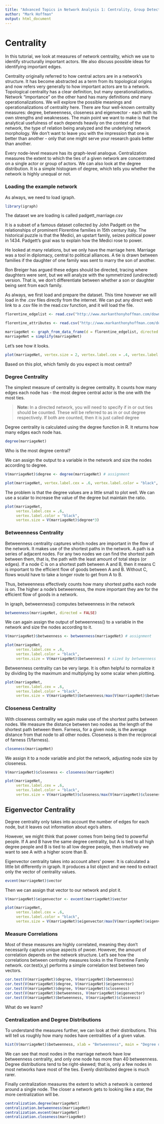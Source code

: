 ```yaml
---
title: "Advanced Topics in Network Analysis 1: Centrality, Group Detection, Small Worlds and Simulation"
author: "Mark Hoffman"
output: html_document
---
```

# Centrality

In this tutorial, we look at measures of network centrality, which we use to identify structurally important actors. We also discuss possible ideas for identifying important edges. 

Centrality originally referred to how central actors are in a network's structure. It has become abstracted as a term from its topological origins and now refers very generally to how important actors are to a network. Topological centrality has a clear definition, but many operationalizations. Network "importance" on the other hand has many definitions _and_ many operationalizations. We will explore the possible meanings and operationalizations of centrality here. There are four well-known centrality measures: degree, betweenness, closeness and eigenvector - each with its own strengths and weaknesses. The main point we want to make is that the analytical usefulness of each depends heavily on the context of the network, the type of relation being analyzed and the underlying network morphology. We don't want to leave you with the impression that one is better than another - only that one might serve your research goals better than another.

Every node-level measure has its graph-level analogue. Centralization measures the extent to which the ties of a given network are concentrated on a single actor or group of actors. We can also look at the degree distribution.  It is a simple histogram of degree, which tells you whether the network is highly unequal or not.

### Loading the example network

As always, we need to load igraph.

```r
library(igraph)
```

The dataset we are loading is called padgett_marriage.csv 

It is a subset of a famous dataset collected by John Padgett on the relationships of prominent Florentine families in 15th century Italy. The historical puzzle is that the Medici, an upstart family, seizes political power in 1434. Padgett's goal was to explain how the Medici rose to power. 

He looked at many relations, but we only have the marriage here. Marriage was a tool in diplomacy, central to political alliances. A tie is drawn between families if the daughter of one family was sent to marry the son of another. 

Ron Breiger has argued these edges should be directed, tracing where daughters were sent, but we will analyze with the symmetrized (undirected) version. That is, we don't differentiate between whether a son or daughter being sent from each family.

As always, we first load and prepare the dataset. This time however we will load in the .csv files directly from the internet. We can put any direct web link to a .csv file in the read.csv function, and it will load the file.
```r
florentine_edgelist <- read.csv("http://www.markanthonyhoffman.com/downloads/florentine_edgelist.csv", stringsAsFactors = FALSE, row.names = 1)

florentine_attributes <- read.csv("http://www.markanthonyhoffman.com/downloads/florentine_attributes.csv", stringsAsFactors = FALSE)

marriageNet <- graph_from_data_frame(d = florentine_edgelist, directed = F, vertices = florentine_attributes)
marriageNet = simplify(marriageNet)
```

Let's see how it looks.

```r
plot(marriageNet, vertex.size = 2, vertex.label.cex = .4, vertex.label.color = "black", vertex.color = "tomato")
```

Based on this plot, which family do you expect is most central?

### Degree Centrality

The simplest measure of centrality is degree centrality. It counts how many edges each node has - the most degree central actor is the one with the most ties. 

> **Note:** In a directed network, you will need to specify if in or out ties should be counted. These will be referred to as in or out degree respectively. If both are counted, then it is just called degree

Degree centrality is calculated using the degree function in R. It returns how many edges each node has.

```r
degree(marriageNet) 
```

Who is the most degree central? 

We can assign the output to a variable in the network and size the nodes according to degree.

```r
V(marriageNet)$degree <- degree(marriageNet) # assignment

plot(marriageNet, vertex.label.cex = .6, vertex.label.color = "black", vertex.size = V(marriageNet)$degree) # sized by degree
```

The problem is that the degree values are a little small to plot well. We can use a scalar to increase the value of the degree but maintain the ratio.

```r
plot(marriageNet, 
     vertex.label.cex = .6, 
     vertex.label.color = "black", 
     vertex.size = V(marriageNet)$degree*3)
```

### Betweenness Centrality

Betweenness centrality captures which nodes are important in the flow of the network. It makes use of the shortest paths in the network. A path is a series of adjacent nodes. For any two nodes we can find the shortest path between them, that is, the path with the least amount of total steps (or edges). If a node C is on a shortest path between A and B, then it means C is important to the efficient flow of goods between A and B.  Without C, flows would have to take a longer route to get from A to B. 

Thus, betweenness effectively counts how many shortest paths each node is on. The higher a node's betweenness, the more important they are for the efficient flow of goods in a network.

In igraph, betweenness() computes betweenness in the network

```r
betweenness(marriageNet, directed = FALSE)
```

We can again assign the output of betweenness() to a variable in the network and size the nodes according to it.

```r
V(marriageNet)$betweenness <- betweenness(marriageNet) # assignment

plot(marriageNet, 
     vertex.label.cex = .6, 
     vertex.label.color = "black", 
     vertex.size = V(marriageNet)$betweenness) # sized by betweenness
```

Betweenness centrality can be very large. It is often helpful to normalize it by dividing by the maximum and multiplying by some scalar when plotting. 

```r
plot(marriageNet,
     vertex.label.cex = .6, 
     vertex.label.color = "black", 
     vertex.size = V(marriageNet)$betweenness/max(V(marriageNet)$betweenness) * 20)
```

### Closeness Centrality

With closeness centrality we again make use of the shortest paths between nodes. We measure the distance between two nodes as the length of the shortest path between them. Farness, for a given node, is the average distance from that node to all other nodes.
Closeness is then the reciprocal of farness (1/farness).

```r
closeness(marriageNet)
```

We assign it to a node variable and plot the network, adjusting node size by closeness.

```r
V(marriageNet)$closeness <- closeness(marriageNet)
```

```r
plot(marriageNet,
     vertex.label.cex = .6, 
     vertex.label.color = "black", 
     vertex.size = V(marriageNet)$closeness/max(V(marriageNet)$closeness) * 20)
```

## Eigenvector Centrality

Degree centrality only takes into account the number of edges for each node, but it leaves out information about ego's alters.

However, we might think that power comes from being tied to powerful people. If A and B have the same degree centrality, but A is tied to all high degree people and B is tied to all low degree people, then intuitively we want to see A with a higher score than B. 

Eigenvector centrality takes into account alters' power. It is calculated a little bit differently in igraph. It produces a list object and we need to extract only the vector of centrality values.

```r
evcent(marriageNet)$vector
```

Then we can assign that vector to our network and plot it.

```r
V(marriageNet)$eigenvector <- evcent(marriageNet)$vector

plot(marriageNet,
     vertex.label.cex = .6, 
     vertex.label.color = "black", 
     vertex.size = V(marriageNet)$eigenvector/max(V(marriageNet)$eigenvector) * 20)
```

### Measure Correlations

Most of these measures are highly correlated, meaning they don't necessarily capture unique aspects of pwoer. However, the amount of correlation depends on the network structure. Let's see how the correlations between centrality measures looks in the Florentine Family network. cor.test(x,y) performs a simple correlation test between two vectors.

```r
cor.test(V(marriageNet)$degree, V(marriageNet)$betweenness)
cor.test(V(marriageNet)$degree, V(marriageNet)$eigenvector) 
cor.test(V(marriageNet)$degree, V(marriageNet)$closeness)
cor.test(V(marriageNet)$betweenness, V(marriageNet)$eigenvector)
cor.test(V(marriageNet)$betweenness, V(marriageNet)$closeness)
```

What do we learn?

### Centralization and Degree Distributions

To understand the measures further, we can look at their distributions. This will tell us roughly how many nodes have centralities of a given value.

```r
hist(V(marriageNet)$betweenness, xlab = "Betweenness", main = "Degree distribution of betweenness")
```





We can see that most nodes in the marriage network have low betweenness centrality, and only one node has more than 40 betweenness. Degree distributions tend to be right-skewed; that is, only a few nodes in most networks have most of the ties. Evenly distributed degree is much rarer.

Finally centralization measures the extent to which a network is centered around a single node. The closer a network gets to looking like a star, the more centralization will be. 

```r
centralization.degree(marriageNet)
centralization.betweenness(marriageNet)
centralization.evcent(marriageNet)
centralization.closeness(marriageNet)
```

